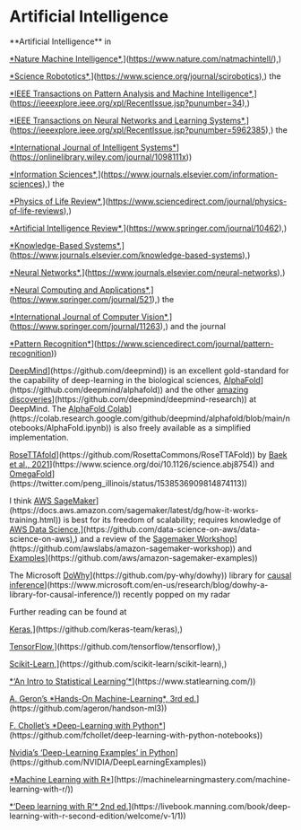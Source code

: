 # Artificial Intelligence

\*\*Artificial Intelligence\*\* in

[\*Nature Machine Intelligence\*](%5Bhttps://www.nature.com/natmachintell/),](<https://www.nature.com/natmachintell/>),)

[\*Science Robototics\*](%5Bhttps://www.science.org/journal/scirobotics),](<https://www.science.org/journal/scirobotics>),) the

[\*IEEE Transactions on Pattern Analysis and Machine Intelligence\*](%5Bhttps://ieeexplore.ieee.org/xpl/RecentIssue.jsp?punumber=34),](<https://ieeexplore.ieee.org/xpl/RecentIssue.jsp?punumber=34>),)

[\*IEEE Transactions on Neural Networks and Learning Systems\*](%5Bhttps://ieeexplore.ieee.org/xpl/RecentIssue.jsp?punumber=5962385),](<https://ieeexplore.ieee.org/xpl/RecentIssue.jsp?punumber=5962385>),) the

[\*International Journal of Intelligent Systems\*](%5Bhttps://onlinelibrary.wiley.com/journal/1098111x)](<https://onlinelibrary.wiley.com/journal/1098111x>))

[\*Information Sciences\*](%5Bhttps://www.journals.elsevier.com/information-sciences),](<https://www.journals.elsevier.com/information-sciences>),) the

[\*Physics of Life Review\*](%5Bhttps://www.sciencedirect.com/journal/physics-of-life-reviews),](<https://www.sciencedirect.com/journal/physics-of-life-reviews>),)

[\*Artificial Intelligence Review\*](%5Bhttps://www.springer.com/journal/10462),](<https://www.springer.com/journal/10462>),)

[\*Knowledge-Based Systems\*](%5Bhttps://www.journals.elsevier.com/knowledge-based-systems),](<https://www.journals.elsevier.com/knowledge-based-systems>),)

[\*Neural Networks\*](%5Bhttps://www.journals.elsevier.com/neural-networks),](<https://www.journals.elsevier.com/neural-networks>),)

[\*Neural Computing and Applications\*](%5Bhttps://www.springer.com/journal/521),](<https://www.springer.com/journal/521>),) the

[\*International Journal of Computer Vision\*](%5Bhttps://www.springer.com/journal/11263),](<https://www.springer.com/journal/11263>),) and the journal

[\*Pattern Recognition\*](%5Bhttps://www.sciencedirect.com/journal/pattern-recognition)](<https://www.sciencedirect.com/journal/pattern-recognition>))

[DeepMind]([https://github.com/deepmind)](https://github.com/deepmind)) is an excellent gold-standard for the capability of deep-learning in the biological sciences, [AlphaFold]([https://github.com/deepmind/alphafold)](https://github.com/deepmind/alphafold)) and the other [amazing discoveries]([https://github.com/deepmind/deepmind-research)](https://github.com/deepmind/deepmind-research)) at DeepMind. The [AlphaFold Colab]([https://colab.research.google.com/github/deepmind/alphafold/blob/main/notebooks/AlphaFold.ipynb)](https://colab.research.google.com/github/deepmind/alphafold/blob/main/notebooks/AlphaFold.ipynb)) is also freely available as a simplified implementation.

[RoseTTAfold]([https://github.com/RosettaCommons/RoseTTAFold)](https://github.com/RosettaCommons/RoseTTAFold)) by [Baek et al., 2021]([https://www.science.org/doi/10.1126/science.abj8754)](https://www.science.org/doi/10.1126/science.abj8754)) and [OmegaFold]([https://twitter.com/peng_illinois/status/1538536909814874113)](https://twitter.com/peng_illinois/status/1538536909814874113))

I think [AWS SageMaker]([https://docs.aws.amazon.com/sagemaker/latest/dg/how-it-works-training.html)](https://docs.aws.amazon.com/sagemaker/latest/dg/how-it-works-training.html)) is best for its freedom of scalability; requires knowledge of [AWS Data Science]([https://github.com/data-science-on-aws/data-science-on-aws),](https://github.com/data-science-on-aws/data-science-on-aws),) and a review of the [Sagemaker Workshop]([https://github.com/awslabs/amazon-sagemaker-workshop)](https://github.com/awslabs/amazon-sagemaker-workshop)) and [Examples]([https://github.com/aws/amazon-sagemaker-examples)](https://github.com/aws/amazon-sagemaker-examples))

The Microsoft [DoWhy]([https://github.com/py-why/dowhy)](https://github.com/py-why/dowhy)) library for [causal inference]([https://www.microsoft.com/en-us/research/blog/dowhy-a-library-for-causal-inference/)](https://www.microsoft.com/en-us/research/blog/dowhy-a-library-for-causal-inference/)) recently popped on my radar

Further reading can be found at

[Keras]([https://github.com/keras-team/keras),](https://github.com/keras-team/keras),)

[TensorFlow]([https://github.com/tensorflow/tensorflow),](https://github.com/tensorflow/tensorflow),)

[Scikit-Learn]([https://github.com/scikit-learn/scikit-learn),](https://github.com/scikit-learn/scikit-learn),)

[\*'An Intro to Statistical Learning'\*]([https://www.statlearning.com/)](https://www.statlearning.com/))

[A. Geron's \*Hands-On Machine-Learning\*, 3rd ed.]([https://github.com/ageron/handson-ml3)](https://github.com/ageron/handson-ml3))

[F. Chollet's \*Deep-Learning with Python\*]([https://github.com/fchollet/deep-learning-with-python-notebooks)](https://github.com/fchollet/deep-learning-with-python-notebooks))

[Nvidia's 'Deep-Learning Examples' in Python]([https://github.com/NVIDIA/DeepLearningExamples)](https://github.com/NVIDIA/DeepLearningExamples))

[\*Machine Learning with R\*]([https://machinelearningmastery.com/machine-learning-with-r/)](https://machinelearningmastery.com/machine-learning-with-r/))

[\*'Deep learning with R'\* 2nd ed.]([https://livebook.manning.com/book/deep-learning-with-r-second-edition/welcome/v-1/1)](https://livebook.manning.com/book/deep-learning-with-r-second-edition/welcome/v-1/1))
